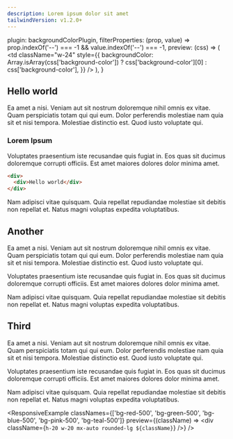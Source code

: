 ```yaml
---
description: Lorem ipsum dolor sit amet
tailwindVersion: v1.2.0+
---
```



  plugin: backgroundColorPlugin,
  filterProperties: (prop, value) => prop.indexOf('--') === -1 && value.indexOf('--') === -1,
  preview: (css) => (
    <td
      className="w-24"
      style={{
        backgroundColor: Array.isArray(css['background-color'])
          ? css['background-color'][0]
          : css['background-color'],
      }}
    />
  ),
}

## Hello world

Ea amet a nisi. Veniam aut sit nostrum doloremque nihil omnis ex vitae. Quam perspiciatis totam qui qui eum. Dolor perferendis molestiae nam quia sit et nisi tempora. Molestiae distinctio est. Quod iusto voluptate qui.

### Lorem Ipsum

Voluptates praesentium iste recusandae quis fugiat in. Eos quas sit ducimus doloremque corrupti officiis. Est amet maiores dolores dolor minima amet.

```html
<div>
  <div>Hello world</div>
</div>
```

Nam adipisci vitae quisquam. Quia repellat repudiandae molestiae sit debitis non repellat et. Natus magni voluptas expedita voluptatibus.

## Another

Ea amet a nisi. Veniam aut sit nostrum doloremque nihil omnis ex vitae. Quam perspiciatis totam qui qui eum. Dolor perferendis molestiae nam quia sit et nisi tempora. Molestiae distinctio est. Quod iusto voluptate qui.

Voluptates praesentium iste recusandae quis fugiat in. Eos quas sit ducimus doloremque corrupti officiis. Est amet maiores dolores dolor minima amet.

Nam adipisci vitae quisquam. Quia repellat repudiandae molestiae sit debitis non repellat et. Natus magni voluptas expedita voluptatibus.

## Third

Ea amet a nisi. Veniam aut sit nostrum doloremque nihil omnis ex vitae. Quam perspiciatis totam qui qui eum. Dolor perferendis molestiae nam quia sit et nisi tempora. Molestiae distinctio est. Quod iusto voluptate qui.

Voluptates praesentium iste recusandae quis fugiat in. Eos quas sit ducimus doloremque corrupti officiis. Est amet maiores dolores dolor minima amet.

Nam adipisci vitae quisquam. Quia repellat repudiandae molestiae sit debitis non repellat et. Natus magni voluptas expedita voluptatibus.

<ResponsiveExample
  classNames={['bg-red-500', 'bg-green-500', 'bg-blue-500', 'bg-pink-500', 'bg-teal-500']}
  preview={(className) => <div className={`h-20 w-20 mx-auto rounded-lg ${className}`} />}
/>
